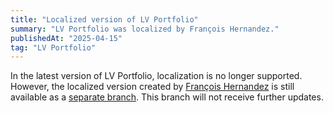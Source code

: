 ```yaml
---
title: "Localized version of LV Portfolio"
summary: "LV Portfolio was localized by François Hernandez."
publishedAt: "2025-04-15"
tag: "LV Portfolio"
---
```


In the latest version of LV Portfolio, localization is no longer supported. However, the localized version created by [François Hernandez](https://github.com/francoishernandez) is still available as a [separate branch](https://github.com/once-ui-system/LV-portfolio/tree/localization-(Once-UI-0.4.2)). This branch will not receive further updates.